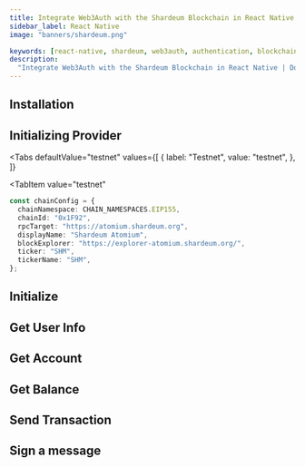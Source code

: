 ```yaml
---
title: Integrate Web3Auth with the Shardeum Blockchain in React Native
sidebar_label: React Native
image: "banners/shardeum.png"

keywords: [react-native, shardeum, web3auth, authentication, blockchain]
description:
  "Integrate Web3Auth with the Shardeum Blockchain in React Native | Documentation - Web3Auth"
---
```



<SEO
  title="Integrate Web3Auth with the Shardeum Blockchain in React Native"
  description="Integrate Web3Auth with the Shardeum Blockchain in React Native | Documentation - Web3Auth"
  image="https://web3auth.io/docs/banners/shardeum.png"
  slug="/connect-blockchain/evm/shardeum/react-native"
/>

## Installation

<InstallationSnippet />

## Initializing Provider

<Tabs
 defaultValue="testnet"
  values={[
    { label: "Testnet", value: "testnet", },
  ]}
>

<TabItem
  value="testnet"
>

```typescript
const chainConfig = {
  chainNamespace: CHAIN_NAMESPACES.EIP155,
  chainId: "0x1F92",
  rpcTarget: "https://atomium.shardeum.org",
  displayName: "Shardeum Atomium",
  blockExplorer: "https://explorer-atomium.shardeum.org/",
  ticker: "SHM",
  tickerName: "SHM",
};
```

</TabItem>
</Tabs>

## Initialize

<InitialisationSnippet />

## Get User Info

<UserInfoSnippet />

## Get Account

<GetAccountSnippet />

## Get Balance

<GetBalanceSnippet />

## Send Transaction

<SendTransactionSnippet />

## Sign a message

<SignMessageSnippet />
